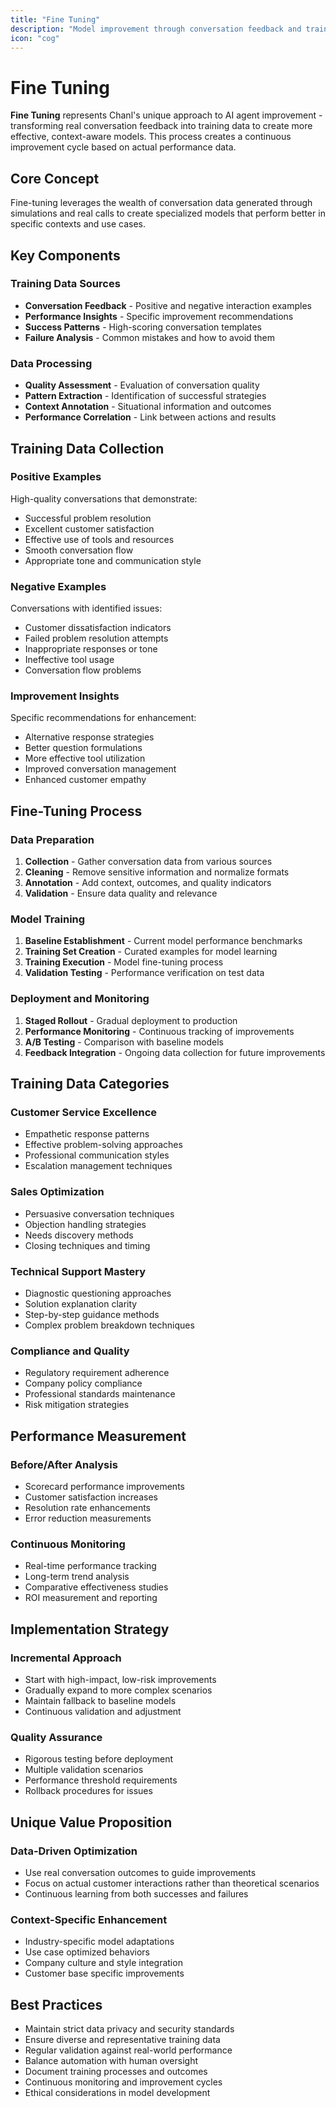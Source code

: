 ```yaml
---
title: "Fine Tuning"
description: "Model improvement through conversation feedback and training data"
icon: "cog"
---
```


# Fine Tuning

**Fine Tuning** represents Chanl's unique approach to AI agent improvement - transforming real conversation feedback into training data to create more effective, context-aware models. This process creates a continuous improvement cycle based on actual performance data.

## Core Concept

Fine-tuning leverages the wealth of conversation data generated through simulations and real calls to create specialized models that perform better in specific contexts and use cases.

## Key Components

### Training Data Sources
- **Conversation Feedback** - Positive and negative interaction examples
- **Performance Insights** - Specific improvement recommendations
- **Success Patterns** - High-scoring conversation templates
- **Failure Analysis** - Common mistakes and how to avoid them

### Data Processing
- **Quality Assessment** - Evaluation of conversation quality
- **Pattern Extraction** - Identification of successful strategies
- **Context Annotation** - Situational information and outcomes
- **Performance Correlation** - Link between actions and results

## Training Data Collection

### Positive Examples
High-quality conversations that demonstrate:
- Successful problem resolution
- Excellent customer satisfaction
- Effective use of tools and resources
- Smooth conversation flow
- Appropriate tone and communication style

### Negative Examples
Conversations with identified issues:
- Customer dissatisfaction indicators
- Failed problem resolution attempts
- Inappropriate responses or tone
- Ineffective tool usage
- Conversation flow problems

### Improvement Insights
Specific recommendations for enhancement:
- Alternative response strategies
- Better question formulations
- More effective tool utilization
- Improved conversation management
- Enhanced customer empathy

## Fine-Tuning Process

### Data Preparation
1. **Collection** - Gather conversation data from various sources
2. **Cleaning** - Remove sensitive information and normalize formats
3. **Annotation** - Add context, outcomes, and quality indicators
4. **Validation** - Ensure data quality and relevance

### Model Training
1. **Baseline Establishment** - Current model performance benchmarks
2. **Training Set Creation** - Curated examples for model learning
3. **Training Execution** - Model fine-tuning process
4. **Validation Testing** - Performance verification on test data

### Deployment and Monitoring
1. **Staged Rollout** - Gradual deployment to production
2. **Performance Monitoring** - Continuous tracking of improvements
3. **A/B Testing** - Comparison with baseline models
4. **Feedback Integration** - Ongoing data collection for future improvements

## Training Data Categories

### Customer Service Excellence
- Empathetic response patterns
- Effective problem-solving approaches
- Professional communication styles
- Escalation management techniques

### Sales Optimization
- Persuasive conversation techniques
- Objection handling strategies
- Needs discovery methods
- Closing techniques and timing

### Technical Support Mastery
- Diagnostic questioning approaches
- Solution explanation clarity
- Step-by-step guidance methods
- Complex problem breakdown techniques

### Compliance and Quality
- Regulatory requirement adherence
- Company policy compliance
- Professional standards maintenance
- Risk mitigation strategies

## Performance Measurement

### Before/After Analysis
- Scorecard performance improvements
- Customer satisfaction increases
- Resolution rate enhancements
- Error reduction measurements

### Continuous Monitoring
- Real-time performance tracking
- Long-term trend analysis
- Comparative effectiveness studies
- ROI measurement and reporting

## Implementation Strategy

### Incremental Approach
- Start with high-impact, low-risk improvements
- Gradually expand to more complex scenarios
- Maintain fallback to baseline models
- Continuous validation and adjustment

### Quality Assurance
- Rigorous testing before deployment
- Multiple validation scenarios
- Performance threshold requirements
- Rollback procedures for issues

## Unique Value Proposition

### Data-Driven Optimization
- Use real conversation outcomes to guide improvements
- Focus on actual customer interactions rather than theoretical scenarios
- Continuous learning from both successes and failures

### Context-Specific Enhancement
- Industry-specific model adaptations
- Use case optimized behaviors
- Company culture and style integration
- Customer base specific improvements

## Best Practices

- Maintain strict data privacy and security standards
- Ensure diverse and representative training data
- Regular validation against real-world performance
- Balance automation with human oversight
- Document training processes and outcomes
- Continuous monitoring and improvement cycles
- Ethical considerations in model development